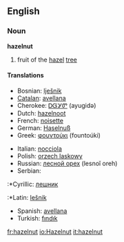 ==English==
===Noun===
'''hazelnut'''
# fruit of the [[hazel]] [[tree]]
====Translations====
{{top}}
*Bosnian: [[ǉešnik#Bosnian|ǉešnik]] {{m}}
*[[Catalan]]: [[avellana]] {{f}}
*Cherokee: [[ᎠᏳᎩᏛ]] (ayugidǝ)
*Dutch: [[hazelnoot]] {{f}}
*French: [[noisette]] {{f}}
*German: [[Haselnuß]] {{f}}
*Greek: [[φουντούκι]] (fountoúki) {{n}}
{{mid}}
*Italian: [[nocciola]] {{f}}
*Polish: [[orzech laskowy]] {{m}}
*Russian: [[лесной орех]] (lesnoĭ oreh) {{m}}
*Serbian:
:*Cyrillic: [[лешник#Serbian|лешник]] {{m}}
:*Latin: [[lešnik#Serbian|lešnik]] {{m}}
*Spanish: [[avellana]] {{f}}
*Turkish: [[fındık]] 
{{bottom}}
[[fr:hazelnut]]
[[io:Hazelnut]]
[[it:hazelnut]]